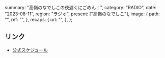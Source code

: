  summary: "高嶺のなでしこの夜遅くにごめん！",
  category: "RADIO",
  date: "2023-08-11",
  region: "ラジオ",
  present: ["高嶺のなでしこ"],
  image: {
    path: "",
    ref: "",
  },
  recaps: {
    url: "",
  },
};

## リンク

- [公式スケジュール](https://takanenonadeshiko.jp/?p=1009)
